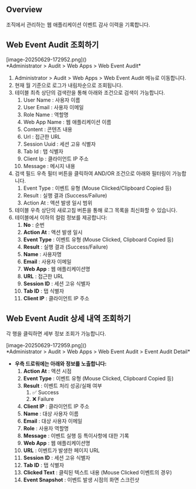 ## Overview
조직에서 관리하는 웹 애플리케이션 이벤트 감사 이력을 기록합니다.

## Web Event Audit 조회하기
<p align="center">
<div>[image-20250629-172952.png]()</div>
*Administrator &gt; Audit &gt; Web Apps &gt; Web Event Audit*
</p>

1. Administrator &gt; Audit &gt; Web Apps &gt; Web Event Audit 메뉴로 이동합니다.
2. 현재 월 기준으로 로그가 내림차순으로 조회됩니다.
3. 테이블 최측 상단의 검색란을 통해 아래와 조건으로 검색이 가능합니다.
    1. User Name : 사용자 이름
    2. User Email : 사용자 이메일
    3. Role Name : 역할명
    4. Web App Name : 웹 애플리케이션 이름
    5. Content : 콘텐츠 내용
    6. Url : 접근한 URL
    7. Session Uuid : 세션 고유 식별자
    8. Tab Id : 탭 식별자
    9. Client Ip : 클라이언트 IP 주소
    10. Message : 메시지 내용
4. 검색 필드 우측 필터 버튼을 클릭하여 AND/OR 조건으로 아래와 필터링이 가능합니다.
    1. Event Type : 이벤트 유형 (Mouse Clicked/Clipboard Copied 등)
    2. Result : 실행 결과 (Success/Failure)
    3. Action At : 액션 발생 일시 범위
5. 테이블 우측 상단의 새로고침 버튼을 통해 로그 목록을 최신화할 수 있습니다.
6. 테이블에서 이하의 컬럼 정보를 제공합니다:
    1. **No**  : 순번
    2. **Action At**  : 액션 발생 일시
    3. **Event Type**  : 이벤트 유형 (Mouse Clicked, Clipboard Copied 등)
    4. **Result**  : 실행 결과 (Success/Failure)
    5. **Name**  : 사용자명
    6. **Email**  : 사용자 이메일
    7. **Web App**  : 웹 애플리케이션명
    8. **URL**  : 접근한 URL
    9. **Session ID**  : 세션 고유 식별자
    10. **Tab ID**  : 탭 식별자
    11. **Client IP**  : 클라이언트 IP 주소

## Web Event Audit 상세 내역 조회하기
각 행을 클릭하면 세부 정보 조회가 가능합니다.

<p align="center">
<div>[image-20250629-172959.png]()</div>
*Administrator &gt; Audit &gt; Web Apps &gt; Web Event Audit &gt; Event Audit Detail*
</p>

* **우측 드로워에는 아래와 정보를 노출합니다:**
    1. **Action At**  : 액션 시점
    2. **Event Type**  : 이벤트 유형 (Mouse Clicked, Clipboard Copied 등)
    3. **Result**  : 이벤트 처리 성공/실패 여부
        1. ✅ Success
        2. ❌ Failure
    4. **Client IP**  : 클라이언트 IP 주소
    5. **Name**  : 대상 사용자 이름
    6. **Email**  : 대상 사용자 이메일
    7. **Role**  : 사용자 역할명
    8. **Message**  : 이벤트 실행 등 특이사항에 대한 기록
    9. **Web App**  : 웹 애플리케이션명
    10. **URL**  : 이벤트가 발생한 페이지 URL
    11. **Session ID**  : 세션 고유 식별자
    12. **Tab ID**  : 탭 식별자
    13. **Clicked Text**  : 클릭된 텍스트 내용 (Mouse Clicked 이벤트의 경우)
    14. **Event Snapshot**  : 이벤트 발생 시점의 화면 스크린샷
